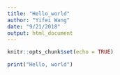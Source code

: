 ```yaml
---
title: "Hello_world"
author: "Yifei Wang"
date: "9/21/2018"
output: html_document
---
```


```r
knitr::opts_chunk$set(echo = TRUE)
```

```r
print("Hello, world")
```

